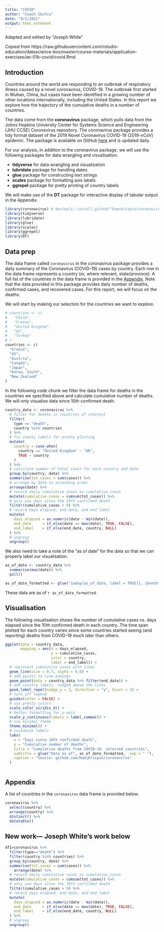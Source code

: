 ```yaml
---
title: "COVID"
author: "Coach Skufca"
date: "9/1/2021"
output: html_notebook
---
```


Adapted and edited by "Joseph White"



Copied from https://raw.githubusercontent.com/rstudio-education/datascience-box/master/course-materials/application-exercises/ae-01b-covid/covid.Rmd


## Introduction

Countries around the world are responding to an outbreak of respiratory illness caused by a novel coronavirus, COVID-19.
The outbreak first started in Wuhan, China, but cases have been identified in a growing number of other locations internationally, including the United States.
In this report we explore how the trajectory of the cumulative deaths in a number of countries.

The data come from the **coronavirus** package, which pulls data from the Johns Hopkins University Center for Systems Science and Engineering (JHU CCSE) Coronavirus repository.
The coronavirus package provides a tidy format dataset of the 2019 Novel Coronavirus COVID-19 (2019-nCoV) epidemic.
The package is available on GitHub [here](https://github.com/RamiKrispin/coronavirus) and is updated daily.

For our analysis, in addition to the coronavirus package, we will use the following packages for data wrangling and visualisation.

-   **tidyverse** for data wrangling and visualization
-   **lubridate** package for handling dates
-   **glue** package for constructing text strings
-   **scales** package for formatting axis labels
-   **ggrepel** package for pretty printing of country labels

We will make use of the **DT** package for interactive display of tabular output in the Appendix.

```r
library(coronavirus) # devtools::install_github("RamiKrispin/coronavirus")
library(tidyverse)
library(lubridate)
library(glue)
library(scales)
library(ggrepel)
library(DT)
```

## Data prep

The data frame called `coronavirus` in the coronavirus package provides a daily summary of the Coronavirus (COVID-19) cases by country.
Each row in the data frame represents a country (or, where relevant, state/province).
A full list of the countries in the data frame is provided in the [Appendix].
Note that the data provided in this package provides daily number of deaths, confirmed cases, and recovered cases.
For this report, we will focus on the deaths.

We will start by making our selection for the countries we want to explore.

```r
# countries <- c(
#   "China",
#   "France",
#   "United Kingdom",
#   "US",
#   "Turkey"
# )
countries <- c(
  "France",
  "US",
  "Austria",
  "Canada",
  "Japan",
  "Korea, South",
  "New Zealand"
)

```

In the following code chunk we filter the data frame for deaths in the countries we specified above and calculate cumulative number of deaths.
We will only visualise data since 10th confirmed death.

```r
country_data <- coronavirus %>%
  # filter for deaths in countries of interest
  filter(
    type == "death",
    country %in% countries
  ) %>%
  # fix county labels for pretty plotting
  mutate(
    country = case_when(
      country == "United Kingdom" ~ "UK",
      TRUE ~ country
    )
  ) %>%
  # calculate number of total cases for each country and date
  group_by(country, date) %>%
  summarise(tot_cases = sum(cases)) %>%
  # arrange by date in ascending order
  arrange(date) %>%
  # record daily cumulative cases as cumulative_cases
  mutate(cumulative_cases = cumsum(tot_cases)) %>%
  # only use days since the 10th confirmed death
  filter(cumulative_cases > 9) %>%
  # record days elapsed, end date, and end label
  mutate(
    days_elapsed = as.numeric(date - min(date)),
    end_date     = if_else(date == max(date), TRUE, FALSE),
    end_label    = if_else(end_date, country, NULL)
  ) %>%
  # ungroup
  ungroup()
```

We also need to take a note of the "as of date" for the data so that we can properly label our visualisation.

```r
as_of_date <- country_data %>% 
  summarise(max(date)) %>% 
  pull()

as_of_date_formatted <- glue("{wday(as_of_date, label = TRUE)}, {month(as_of_date, label = TRUE)} {day(as_of_date)}, {year(as_of_date)}")
```

These data are as of `r as_of_date_formatted`.

## Visualisation

The following visualisation shows the number of cumulative cases vs. days elapsed since the 10th confirmed death in each country.
The time span plotted for each country varies since some countries started seeing (and reporting) deaths from COVID-19 much later than others.

```r
ggplot(data = country_data,
       mapping = aes(x = days_elapsed, 
                     y = cumulative_cases, 
                     color = country, 
                     label = end_label)) +
  # represent cumulative cases with lines
  geom_line(size = 0.7, alpha = 0.8) +
  # add points to line endings
  geom_point(data = country_data %>% filter(end_date)) +
  # add country labels, nudged above the lines
  geom_label_repel(nudge_y = 1, direction = "y", hjust = 1) + 
  # turn off legend
  guides(color = FALSE) +
  # use pretty colors
  scale_color_viridis_d() +
  # better formatting for y-axis
  scale_y_continuous(labels = label_comma()) +
  # use minimal theme
  theme_minimal() +
  # customize labels
  labs(
    x = "Days since 10th confirmed death",
    y = "Cumulative number of deaths",
    title = "Cumulative deaths from COVID-19, selected countries",
    subtitle = glue("Data as of", as_of_date_formatted, .sep = " "),
    caption = "Source: github.com/RamiKrispin/coronavirus"
  )



```

## Appendix

A list of countries in the `coronavirus` data frame is provided below.

```r
coronavirus %>%
  select(country) %>%
  arrange(country) %>%
  distinct() %>%
  datatable()
```


## New work--- Joseph White's work below

```r
df1=coronavirus %>% 
  filter(type=="death") %>%
  filter(country %in% countries) %>%
  group_by(country, date) %>%
  summarise(tot_cases = sum(cases)) %>%
    arrange(date) %>%
  # record daily cumulative cases as cumulative_cases
  mutate(cumulative_cases = cumsum(tot_cases)) %>%
  # only use days since the 10th confirmed death
  filter(cumulative_cases > 9) %>%
  # record days elapsed, end date, and end label
  mutate(
    days_elapsed = as.numeric(date - min(date)),
    end_date     = if_else(date == max(date), TRUE, FALSE),
    end_label    = if_else(end_date, country, NULL)
  ) %>%
  # ungroup
  ungroup()
```

